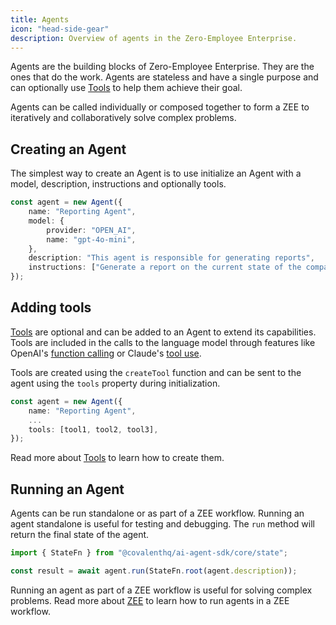 ```yaml
---
title: Agents
icon: "head-side-gear"
description: Overview of agents in the Zero-Employee Enterprise.
---
```


Agents are the building blocks of Zero-Employee Enterprise. They are the ones that do the work. Agents are stateless and have a single purpose and can optionally use [Tools](/concepts/tools) to help them achieve their goal.

Agents can be called individually or composed together to form a ZEE to iteratively and collaboratively solve complex problems.

## Creating an Agent

The simplest way to create an Agent is to use initialize an Agent with a model, description, instructions and optionally tools.

```typescript
const agent = new Agent({
    name: "Reporting Agent",
    model: {
        provider: "OPEN_AI",
        name: "gpt-4o-mini",
    },
    description: "This agent is responsible for generating reports",
    instructions: ["Generate a report on the current state of the company"],
});
```

## Adding tools

[Tools](/concepts/tools) are optional and can be added to an Agent to extend its capabilities. Tools are included in the calls to the language model through features like OpenAI's [function calling](https://platform.openai.com/docs/guides/function-calling) or Claude's [tool use](https://docs.anthropic.com/en/docs/build-with-claude/tool-use).

Tools are created using the `createTool` function and can be sent to the agent using the `tools` property during initialization.

```typescript
const agent = new Agent({
    name: "Reporting Agent",
    ...
    tools: [tool1, tool2, tool3],
});
```

Read more about [Tools](/concepts/tools) to learn how to create them.

## Running an Agent

Agents can be run standalone or as part of a ZEE workflow. Running an agent standalone is useful for testing and debugging. The `run` method will return the final state of the agent.

```typescript
import { StateFn } from "@covalenthq/ai-agent-sdk/core/state";

const result = await agent.run(StateFn.root(agent.description));
```

Running an agent as part of a ZEE workflow is useful for solving complex problems. Read more about [ZEE](/concepts/zeeworkflows) to learn how to run agents in a ZEE workflow.
